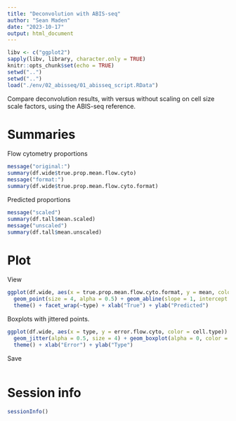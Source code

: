 ```yaml
---
title: "Deconvolution with ABIS-seq"
author: "Sean Maden"
date: "2023-10-17"
output: html_document
---
```


```r
libv <- c("ggplot2")
sapply(libv, library, character.only = TRUE)
knitr::opts_chunk$set(echo = TRUE)
setwd("..")
setwd("..")
load("./env/02_abisseq/01_abisseq_script.RData")
```

Compare deconvolution results, with versus without scaling on cell size scale 
factors, using the ABIS-seq reference.

# Summaries

Flow cytometry proportions

```r
message("original:")
summary(df.wide$true.prop.mean.flow.cyto)
message("format:")
summary(df.wide$true.prop.mean.flow.cyto.format)
```

Predicted proportions

```r
message("scaled")
summary(df.tall$mean.scaled)
message("unscaled")
summary(df.tall$mean.unscaled)
```


# Plot

View 

```r
ggplot(df.wide, aes(x = true.prop.mean.flow.cyto.format, y = mean, color = cell.type)) + 
  geom_point(size = 4, alpha = 0.5) + geom_abline(slope = 1, intercept = 0) +
  theme() + facet_wrap(~type) + xlab("True") + ylab("Predicted")
```
Boxplots with jittered points.

```r
ggplot(df.wide, aes(x = type, y = error.flow.cyto, color = cell.type)) +
  geom_jitter(alpha = 0.5, size = 4) + geom_boxplot(alpha = 0, color = "cyan") +
  theme() + xlab("Error") + ylab("Type")
```

Save

```r
```

# Session info

```r
sessionInfo()
```


